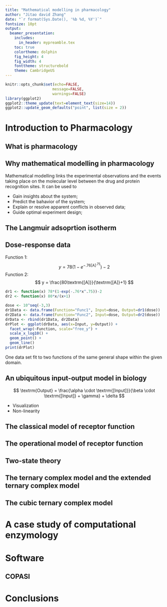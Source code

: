 ```yaml
---
title: "Mathematical modelling in pharmacology"
author: "Jitao david Zhang"
date: "`r format(Sys.Date(), '%b %d, %Y')`"
fontsize: 10pt
output: 
  beamer_presentation:
    includes:
      in_header: mypreamble.tex
    toc: true
    colortheme: dolphin
    fig_height: 4
    fig_width: 4
    fonttheme: structurebold
    theme: CambridgeUS
---
```


```r
knitr::opts_chunk$set(echo=FALSE,
                     message=FALSE,
                     warnings=FALSE)
library(ggplot2)
ggplot2::theme_update(text=element_text(size=14))
ggplot2::update_geom_defaults("point", list(size = 2))
```

# Introduction to Pharmacology

## What is pharmacology

## Why mathematical modelling in pharmacology

Mathematical modelling links the experimental observations and the events taking place on the molecular level between the drug and protein recognition sites. It can be used to 

* Gain insights about the system;
* Predict the bahavior of the system;
* Explain or resolve apparent conflicts in observed data;
* Guide optimal experiment design;

## The Langmuir adsoprtion isotherm

## Dose-response data

\begincols
  \begincol{.4\textwidth}
  Function 1:
  $$
  y = 78(1-e^{-.76[\textrm{A}]^.75})-2
  $$
  Function 2:
  $$
  y = \frac{80\textrm{[A]}}{\textrm{[A]}+1}
  $$
  \endcol
  \begincol{.6\textwidth} 
```r
dr1 <- function(x) 78*(1-exp(-.76*x^.75))-2
dr2 <- function(x) 80*x/(x+1)

dose <- 10^seq(-3,3)
dr1Data <- data.frame(Function="Func1", Input=dose, Output=dr1(dose))
dr2Data <- data.frame(Function="Func2", Input=dose, Output=dr2(dose))
drData <- rbind(dr1Data, dr2Data) 
drPlot <- ggplot(drData, aes(x=Input, y=Output)) +
  facet_wrap(~Function, scale="free_y") +
  scale_x_log10() +
  geom_point() +
  geom_line()
print(drPlot)
```
  One data set fit to two functions of the same general shape within the given domain.
  \endcol
\endcols

## An ubiquitous input-output model in biology


$$
\textrm{Output} = \frac{\alpha \cdot \textrm{[Input]}}{\beta \cdot \textrm{[Input]} + \gamma} + \delta
$$

* Visualization
* Non-linearity

## The classical model of receptor function

## The operational model of receptor function

## Two-state theory

## The ternary complex model and the extended ternary complex model

## The cubic ternary complex model

# A case study of computational enzymology

# Software

## COPASI

# Conclusions